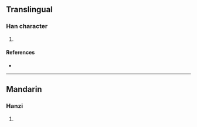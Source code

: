 {{character info/new}}
==Translingual==

===Han character===
{{Han char|rn=96|rad=玉|as=06|sn=10|four=|canj=MGKSS|ids=⿰𤣩劦}}

# {{defn|Han|sort=玉06}}

====References====
* {{Han ref|kx=0730.140|dkj=20940|dj=1141.240|hdz=21114.060|uh=73D5|ud=29653}}

----

==Mandarin==

===Hanzi===
{{cmn-hanzi|pin=[[lì]] ([[li4]])|wg=li<sup>4</sup>}}

# {{defn|lang=cmn|sort=玉06}}